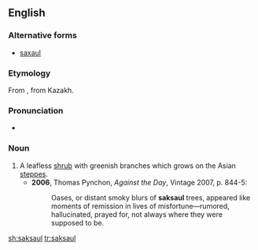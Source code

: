 ==English==

===Alternative forms===
* [[saxaul]]

===Etymology===
From {{etyl|ru|en}}, from Kazakh.

===Pronunciation===
* {{IPA|/ˈsæksɔːl/}}

===Noun===
{{en-noun}}

# A leafless [[shrub]] with greenish branches which grows on the Asian [[steppes]].
#* '''2006''', Thomas Pynchon, ''Against the Day'', Vintage 2007, p. 844-5:
#*: Oases, or distant smoky blurs of '''saksaul''' trees, appeared like moments of remission in lives of misfortune—rumored, hallucinated, prayed for, not always where they were supposed to be.

[[sh:saksaul]]
[[tr:saksaul]]